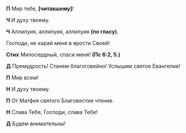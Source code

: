**П** Мир тебе, **[**читавшему**]**!

**Ч** И духу твоему.

**Ч** Аллилуия, аллилуия, аллилуия **(по гласу)**.

Господи, не карай меня в ярости Своей!

**Стих** Милосердный, спаси меня! **(Пс 6:2, 5.)**

**Д** Премудрость! Станем благоговейно! Услышим святое Евангелие!

**П** Мир всем!

**Н** И духу твоему.

**П** От Матфея святого Благовестия чтение.

**Н** Слава Тебе, Господи, слава Тебе!

**Д** Будем внимательны!
